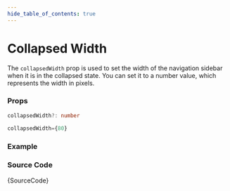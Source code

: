 ```yaml
---
hide_table_of_contents: true
---
```



# Collapsed Width

The `collapsedWidth` prop is used to set the width of the navigation sidebar when it is in the collapsed state. You can set it to a number value, which represents the width in pixels.

### Props

```ts noCopy
collapsedWidth?: number
```

```ts noCopy title='Default Value'
collapsedWidth={80}
```

### Example

<BrowserWindow>
  <Provider>
    <CollapsedWidth />
  </Provider>
</BrowserWindow>

### Source Code

<TsToJsCodeSnippet>{SourceCode}</TsToJsCodeSnippet>
